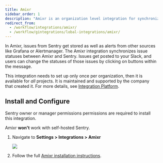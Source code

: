 ```yaml
---
title: Amixr
sidebar_order: 1
description: "Amixr is an organization level integration for synchronizing issue statuses between Amixr and Sentry"
redirect_from:
  - /workflow/integrations/amixr/
  - /workflow/gintegrations/lobal-integrations/amixr/
---
```


In Amixr, issues from Sentry get stored as well as alerts from other sources like Grafana or Alertmanager. The Amixr integration synchronizes issue statuses between Amixr and Sentry. Issues get posted to your Slack, and users can change the statuses of those issues by clicking on buttons within the message.

This integration needs to set up only once per organization, then it is available for _all_ projects. It is maintained and supported by the company that created it. For more details, see [Integration Platform](/product/integrations/integration-platform/).

## Install and Configure

<Note><markdown>

Sentry owner or manager permissions permissions are required to install this integration.

Amixr **won't** work with self-hosted Sentry.

</markdown></Note>

1. Navigate to **Settings > Integrations > Amixr**

   ![](amixr.png)

2. Follow the full [Amixr installation instructions](https://docs.amixr.io/#/integrations/sentry).
